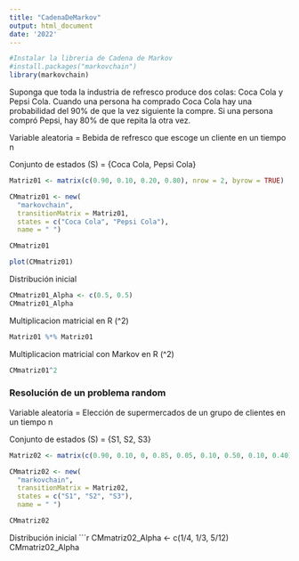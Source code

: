 ```yaml
---
title: "CadenaDeMarkov"
output: html_document
date: '2022'
---
```

```r
#Instalar la libreria de Cadena de Markov
#install.packages("markovchain")
library(markovchain)
```

Suponga que toda la industria de refresco produce dos colas: Coca Cola y Pepsi Cola. Cuando una persona ha comprado Coca Cola hay una probabilidad del 90% de que la vez siguiente la compre. Si una persona compró Pepsi, hay 80% de que repita la otra vez. 

Variable aleatoria = Bebida de refresco que escoge un cliente en un tiempo n

Conjunto de estados (S) = {Coca Cola, Pepsi Cola}


```r
Matriz01 <- matrix(c(0.90, 0.10, 0.20, 0.80), nrow = 2, byrow = TRUE)
```

```r
CMmatriz01 <- new(
  "markovchain", 
  transitionMatrix = Matriz01, 
  states = c("Coca Cola", "Pepsi Cola"), 
  name = " ")

CMmatriz01
```
```r
plot(CMmatriz01)
```

Distribución inicial
```r
CMmatriz01_Alpha <- c(0.5, 0.5)
CMmatriz01_Alpha
```
Multiplicacion matricial en R (^2)
```r
Matriz01 %*% Matriz01
```
Multiplicacion matricial con Markov en R (^2)
```r
CMmatriz01^2
```

### Resolución de un problema random 

Variable aleatoria = Elección de supermercados de un grupo de clientes en un tiempo n

Conjunto de estados (S) = {S1, S2, S3}


```r
Matriz02 <- matrix(c(0.90, 0.10, 0, 0.85, 0.05, 0.10, 0.50, 0.10, 0.40), nrow = 3, byrow = TRUE)
```

```r
CMmatriz02 <- new(
  "markovchain", 
  transitionMatrix = Matriz02, 
  states = c("S1", "S2", "S3"), 
  name = " ")

CMmatriz02
```

Distribución inicial
```r
CMmatriz02_Alpha <- c(1/4, 1/3, 5/12)
CMmatriz02_Alpha